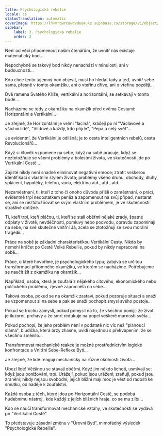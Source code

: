 ```yaml
---
title: Psychologická rebelie
locale: cs
statusTranslation: automatic
coverImage: https://lhvmrqwrcowdvduuaukz.supabase.co/storage/v1/object/public/strapi-uploads/small_cover-tratado-de-psicologia-revolucionaria.webp-5e15e1cec4e0ebebcde5d7fc7565d8fd.webp
sidebar:
    label: 3. Psychologická rebelie
    order: 3
---
```

Není od věci připomenout našim čtenářům, že uvnitř nás existuje matematický bod...

Nepochybně se takový bod nikdy nenachází v minulosti, ani v budoucnosti...

Kdo chce tento tajemný bod objevit, musí ho hledat tady a teď, uvnitř sebe sama, přesně v tomto okamžiku, ani o vteřinu dříve, ani o vteřinu později...

Dvě ramena Svatého Kříže, vertikální a horizontální, se setkávají v tomto bodě...

Nacházíme se tedy z okamžiku na okamžik před dvěma Cestami: Horizontální a Vertikální...

Je zřejmé, že Horizontální je velmi "laciná", kráčejí po ní "Václavové a všichni lidé", "Vildové a každý, kdo přijde", "Pepa a celý svět"...

Je evidentní, že Vertikální je odlišná; je to cesta inteligentních rebelů, cesta Revolucionářů...

Když si člověk vzpomene na sebe, když na sobě pracuje, když se neztotožňuje se všemi problémy a bolestmi života, ve skutečnosti jde po Vertikální Cestě...

Zajisté nikdy není snadné eliminovat negativní emoce; ztratit veškerou identifikaci s vlastním stylem života; problémy všeho druhu, obchody, dluhy, splácení, hypotéky, telefon, voda, elektřina atd., atd., atd.

Nezaměstnaní, ti, kteří z toho či onoho důvodu přišli o zaměstnání, o práci, evidentně trpí nedostatkem peněz a zapomenout na svůj případ, nestarat se, ani se neztotožňovat se svým vlastním problémem, je ve skutečnosti strašlivě obtížné.

Ti, kteří trpí, kteří pláčou, ti, kteří se stali oběťmi nějaké zrady, špatné odplaty v životě, nevděčnosti, pomluvy nebo podvodu, opravdu zapomínají na sebe, na své skutečné vnitřní Já, zcela se ztotožňují se svou morální tragédií...

Práce na sobě je základní charakteristikou Vertikální Cesty. Nikdo by nemohl kráčet po Cestě Velké Rebellie, pokud by nikdy nepracoval na sobě...

Práce, o které hovoříme, je psychologického typu; zabývá se určitou transformací přítomného okamžiku, ve kterém se nacházíme. Potřebujeme se naučit žít z okamžiku na okamžik...

Například, osoba, která je zoufalá z nějakého citového, ekonomického nebo politického problému, zjevně zapomněla na sebe...

Taková osoba, pokud se na okamžik zastaví, pokud pozoruje situaci a snaží se vzpomenout si na sebe a pak se snaží pochopit smysl svého postoje...

Pokud se trochu zamyslí, pokud pomyslí na to, že všechno pomíjí; že život je iluzorní, prchavý a že smrt redukuje na popel veškeré marnosti světa...

Pokud pochopí, že jeho problém není v podstatě nic víc než "planoucí sláma", bludička, která brzy zhasne, uvidí najednou s překvapením, že se všechno změnilo...

Transformovat mechanické reakce je možné prostřednictvím logické konfrontace a Vnitřní Sebe-Reflexe Bytí...

Je zřejmé, že lidé reagují mechanicky na různé okolnosti života...

Ubozí lidé! Většinou se stávají oběťmi. Když jim někdo lichotí, usmívají se; když jsou ponižováni, trpí. Urážejí, pokud jsou uráženi; zraňují, pokud jsou zraněni; nikdy nejsou svobodní; jejich bližní mají moc je vést od radosti ke smutku, od naděje k zoufalství.

Každá osoba z těch, které jdou po Horizontální Cestě, se podobá hudebnímu nástroji, kde každý z jejích bližních hraje, co se mu zlíbí...

Kdo se naučí transformovat mechanické vztahy, ve skutečnosti se vydává po "Vertikální Cestě".

To představuje zásadní změnu v "Úrovni Bytí", mimořádný výsledek "Psychologické Rebellie".

